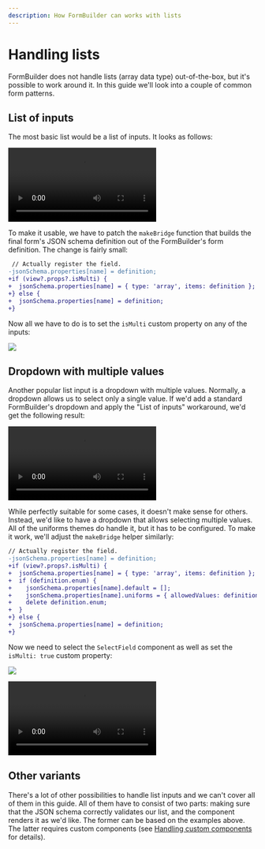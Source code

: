 ```yaml
---
description: How FormBuilder can works with lists
---
```


# Handling lists

FormBuilder does not handle lists (array data type) out-of-the-box, but it's possible to work around it. In this guide we'll look into a couple of common form patterns.

## List of inputs

The most basic list would be a list of inputs. It looks as follows:

<video controls>
  <source src={listOfSuggestionsVideo} />
</video>

To make it usable, we have to patch the `makeBridge` function that builds the final form's JSON schema definition out of the FormBuilder's form definition. The change is fairly small:

```diff
 // Actually register the field.
-jsonSchema.properties[name] = definition;
+if (view?.props?.isMulti) {
+  jsonSchema.properties[name] = { type: 'array', items: definition };
+} else {
+  jsonSchema.properties[name] = definition;
+}
```

Now all we have to do is to set the `isMulti` custom property on any of the inputs:

![](../assets/15335427.png)

## Dropdown with multiple values

Another popular list input is a dropdown with multiple values. Normally, a dropdown allows us to select only a single value. If we'd add a standard FormBuilder's dropdown and apply the "List of inputs" workaround, we'd get the following result:

<video controls>
  <source src={listOfDropdownsVideo} />
</video>

While perfectly suitable for some cases, it doesn't make sense for others. Instead, we'd like to have a dropdown that allows selecting multiple values. All of the uniforms themes do handle it, but it has to be configured. To make it work, we'll adjust the `makeBridge` helper similarly:

```diff
// Actually register the field.
-jsonSchema.properties[name] = definition;
+if (view?.props?.isMulti) {
+  jsonSchema.properties[name] = { type: 'array', items: definition };
+  if (definition.enum) {
+    jsonSchema.properties[name].default = [];
+    jsonSchema.properties[name].uniforms = { allowedValues: definition.enum };
+    delete definition.enum;
+  }
+} else {
+  jsonSchema.properties[name] = definition;
+}
```

Now we need to select the `SelectField` component as well as set the `isMulti: true` custom property:

![](../assets/15400974.png)

<video controls>
  <source src={multipleSelectVideo} />
</video>

## Other variants

There's a lot of other possibilities to handle list inputs and we can't cover all of them in this guide. All of them have to consist of two parts: making sure that the JSON schema correctly validates our list, and the component renders it as we'd like. The former can be based on the examples above. The latter requires custom components (see [Handling custom components](custom-components) for details).

